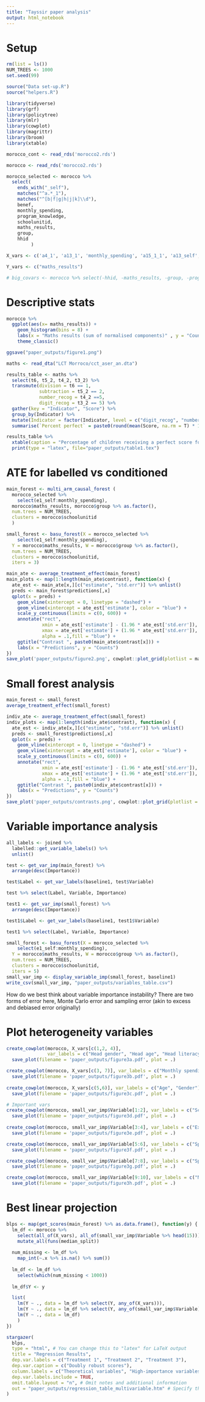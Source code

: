 ```yaml
---
title: "Tayssir paper analysis"
output: html_notebook
---
```

# Setup

```r
rm(list = ls())
NUM_TREES <- 1000
set.seed(99)
```


```r
source("Data set-up.R")
source("helpers.R")
```


```r
library(tidyverse)
library(grf)
library(policytree)
library(mlr)
library(cowplot)
library(magrittr)
library(broom)
library(xtable)

morocco_cont <- read_rds('morocco2.rds')

morocco <- read_rds('morocco2.rds')

morocco_selected <- morocco %>%
  select(
    ends_with("_self"),
    matches("^a.*_1"),
    matches("^[b|f|g|h|j|k]\\d"),
    benef,
    monthly_spending,
    program_knowledge,
    schoolunitid,
    maths_results,
    group,
    hhid
         )

```


```r
X_vars <- c('a4_1', 'a13_1', 'monthly_spending', 'a15_1_1', 'a13_self', 'a4_self', 'benef')

Y_vars <- c("maths_results")
```

```r
# big_covars <- morocco %>% select(-hhid, -maths_results, -group, -program_knowledge, -schoolid)
```

# Descriptive stats

```r
morocco %>%
  ggplot(aes(x= maths_results)) +
    geom_histogram(bins = 8) +
    labs(x = "Maths results (sum of normalised components)" , y = "Count") +
    theme_classic()

ggsave("paper_outputs/figure1.png")
```

```r
maths <- read_dta("LCT Morroco/cct_aser_an.dta")

results_table <- maths %>%
  select(t6, t5_2, t4_2, t3_2) %>%
  transmute(division = t6 == 1,
            subtraction = t5_2 == 2,
            number_recog = t4_2 ==5,
            digit_recog = t3_2 == 5) %>%
  gather(key = "Indicator", "Score") %>%
  group_by(Indicator) %>%
  mutate(Indicator = factor(Indicator, level = c("digit_recog", "number_recog", "subtraction", "division"), ordered = TRUE)) %>%
  summarise(`Percent perfect` = paste0(round(mean(Score, na.rm = T) * 100,2), "%"))

results_table %>%
  xtable(caption = "Percentage of children receiving a perfect score for each category") %>%
  print(type = "latex", file="paper_outputs/table1.tex")
```


# ATE for labelled vs conditioned

```r

main_forest <- multi_arm_causal_forest (
  morocco_selected %>% 
    select(e1_self:monthly_spending), 
  morocco$maths_results, morocco$group %>% as.factor(),
  num.trees = NUM_TREES,
  clusters = morocco$schoolunitid
  )
```

```r
small_forest <- basu_forest(X = morocco_selected %>% 
    select(e1_self:monthly_spending), 
  Y = morocco$maths_results, W = morocco$group %>% as.factor(),
  num.trees = NUM_TREES,
  clusters = morocco$schoolunitid,
  iters = 3)
```


```r
main_ate <- average_treatment_effect(main_forest)
main_plots <- map(1:length(main_ate$contrast), function(x) {
  ate_est <- main_ate[x,][c("estimate", "std.err")] %>% unlist()
  preds <- main_forest$predictions[,x]
  qplot(x = preds) + 
    geom_vline(xintercept = 0, linetype = "dashed") +
    geom_vline(xintercept = ate_est['estimate'], color = "blue") +
    scale_y_continuous(limits = c(0, 600)) +
    annotate("rect", 
             xmin = ate_est['estimate'] - (1.96 * ate_est['std.err']), 
             xmax = ate_est['estimate'] + (1.96 * ate_est['std.err']), ymin = 0, ymax = Inf,
             alpha = .1,fill = "blue") +
    ggtitle("Contrast ", paste0(main_ate$contrast[x])) + 
    labs(x = "Predictions", y = "Counts")
})
save_plot('paper_outputs/figure2.png', cowplot::plot_grid(plotlist = main_plots), base_height = 5)
```
# Small forest analysis

```r
main_forest <- small_forest
average_treatment_effect(small_forest)
```

```r
indiv_ate <- average_treatment_effect(small_forest)
indiv_plots <- map(1:length(indiv_ate$contrast), function(x) {
  ate_est <- indiv_ate[x,][c("estimate", "std.err")] %>% unlist()
  preds <- small_forest$predictions[,x]
  qplot(x = preds) + 
    geom_vline(xintercept = 0, linetype = "dashed") +
    geom_vline(xintercept = ate_est['estimate'], color = "blue") +
    scale_y_continuous(limits = c(0, 600)) +
    annotate("rect", 
             xmin = ate_est['estimate'] - (1.96 * ate_est['std.err']), 
             xmax = ate_est['estimate'] + (1.96 * ate_est['std.err']), ymin = 0, ymax = Inf,
             alpha = .1,fill = "blue") +
    ggtitle("Contrast ", paste0(indiv_ate$contrast[x])) + 
    labs(x = "Predictions", y = "Counts")
})
save_plot('paper_outputs/contrasts.png', cowplot::plot_grid(plotlist = indiv_plots), base_height = 5)
```


# Variable importance analysis

```r
all_labels <- joined %>% 
  labelled::get_variable_labels() %>%
  unlist()

test <- get_var_imp(main_forest) %>%
  arrange(desc(Importance))

test$Label <- get_var_labels(baseline1, test$Variable)

test %>% select(Label, Variable, Importance)
```

```r
test1 <- get_var_imp(small_forest) %>%
  arrange(desc(Importance))

test1$Label <- get_var_labels(baseline1, test1$Variable)

test1 %>% select(Label, Variable, Importance)
```

```r
small_forest <- basu_forest(X = morocco_selected %>% 
    select(e1_self:monthly_spending), 
  Y = morocco$maths_results, W = morocco$group %>% as.factor(),
  num.trees = NUM_TREES,
  clusters = morocco$schoolunitid,
  iters = 5)
small_var_imp <- display_variable_imp(small_forest, baseline1)
write_csv(small_var_imp, "paper_outputs/variables_table.csv")
```


How do we best think about variable importance instability? There are two forms of error here, Monte Carlo error and sampling error (akin to excess and debiased error originally)

# Plot heterogeneity variables

```r
create_cowplot(morocco, X_vars[c(1,2, 4)], 
               var_labels = c("Head gender", "Head age", "Head literacy"), as.data.frame(main_forest$predictions)) %>%
  save_plot(filename = 'paper_outputs/figure3a.pdf', plot = .)

create_cowplot(morocco, X_vars[c(3, 7)], var_labels = c("Monthly spending", "Beneficiary"), as.data.frame(main_forest$predictions)) %>%
  save_plot(filename = 'paper_outputs/figure3b.pdf', plot = .)
 
create_cowplot(morocco, X_vars[c(5,6)], var_labels = c("Age", "Gender"), as.data.frame(main_forest$predictions)) %>%
  save_plot(filename = 'paper_outputs/figure3c.pdf', plot = .)

# Important vars
create_cowplot(morocco, small_var_imp$Variable[1:2], var_labels = c("School fee spend", "'Head's spouse shoes spend"), as.data.frame(main_forest$predictions)) %>%
  save_plot(filename = 'paper_outputs/figure3d.pdf', plot = .)
 
create_cowplot(morocco, small_var_imp$Variable[3:4], var_labels = c("Expected earnings from primary school", "Head shoes spend"), as.data.frame(main_forest$predictions)) %>%
  save_plot(filename = 'paper_outputs/figure3e.pdf', plot = .)

create_cowplot(morocco, small_var_imp$Variable[5:6], var_labels = c("Spend on travel", "Child activity between 12:00-12:30"), as.data.frame(main_forest$predictions)) %>%
  save_plot(filename = 'paper_outputs/figure3f.pdf', plot = .)

create_cowplot(morocco, small_var_imp$Variable[7:8], var_labels = c("Spend on female child shoes", "Amounted donated to mosque"), as.data.frame(main_forest$predictions)) %>%
  save_plot(filename = 'paper_outputs/figure3g.pdf', plot = .)

create_cowplot(morocco, small_var_imp$Variable[9:10], var_labels = c("Number of days head worked in main activity", "Amount own vegetables consumed"), as.data.frame(main_forest$predictions)) %>%
  save_plot(filename = 'paper_outputs/figure3h.pdf', plot = .)
```


# Best linear projection

```r
blps <- map(get_scores(main_forest) %>% as.data.frame(), function(y) {
  lm_df <- morocco %>%
    select(all_of(X_vars), all_of(small_var_imp$Variable %>% head(15))) %>%
    mutate_all(funs(median_split))
  
  num_missing <- lm_df %>%
    map_int(~.x %>% is.na() %>% sum())
  
  lm_df <- lm_df %>%
    select(which(num_missing < 1000))
  
  lm_df$Y <- y

  list(
    lm(Y ~ ., data = lm_df %>% select(Y, any_of(X_vars))),
    lm(Y ~ ., data = lm_df %>% select(Y, any_of(small_var_imp$Variable))),
    lm(Y ~ ., data = lm_df)
    )
})

stargazer(
  blps,
  type = "html", # You can change this to "latex" for LaTeX output
  title = "Regression Results",
  dep.var.labels = c("Treatment 1", "Treatment 2", "Treatment 3"),
  dep.var.caption = c("Doubly robust scores"),
  column.labels = c("Theoretical variables", "High-importance variables", "Both"),
  dep.var.labels.include = TRUE,
  omit.table.layout = "n", # Omit notes and additional information
  out = "paper_outputs/regression_table_multivariable.htm" # Specify the output file
)
```






